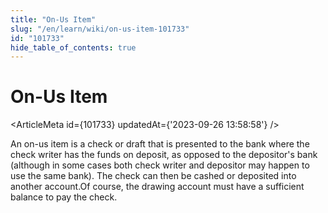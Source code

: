 ```yaml
---
title: "On-Us Item"
slug: "/en/learn/wiki/on-us-item-101733"
id: "101733"
hide_table_of_contents: true
---
```



# On-Us Item

<ArticleMeta id={101733} updatedAt={'2023-09-26 13:58:58'} />
<div className='border-solid border-b border-t-0 my-4 border-[var(--ifm-color-gray-300)]' />

An on-us item is a check or draft that is presented to the bank where the check writer has the funds on deposit, as opposed to the depositor's bank (although in some cases both check writer and depositor may happen to use the same bank). The check can then be cashed or deposited into another account.Of course, the drawing account must have a sufficient balance to pay the check.
